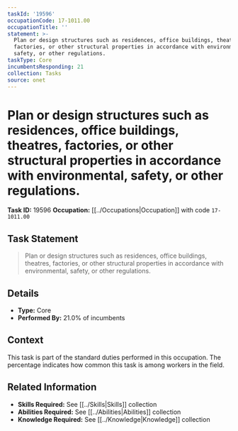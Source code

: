 ```yaml
---
taskId: '19596'
occupationCode: 17-1011.00
occupationTitle: ''
statement: >-
  Plan or design structures such as residences, office buildings, theatres,
  factories, or other structural properties in accordance with environmental,
  safety, or other regulations.
taskType: Core
incumbentsResponding: 21
collection: Tasks
source: onet
---
```

# Plan or design structures such as residences, office buildings, theatres, factories, or other structural properties in accordance with environmental, safety, or other regulations.

**Task ID:** 19596
**Occupation:** [[../Occupations|Occupation]] with code `17-1011.00`

## Task Statement

> Plan or design structures such as residences, office buildings, theatres, factories, or other structural properties in accordance with environmental, safety, or other regulations.

## Details

- **Type:** Core
- **Performed By:** 21.0% of incumbents

## Context

This task is part of the standard duties performed in this occupation. The percentage indicates how common this task is among workers in the field.

## Related Information

- **Skills Required:** See [[../Skills|Skills]] collection
- **Abilities Required:** See [[../Abilities|Abilities]] collection
- **Knowledge Required:** See [[../Knowledge|Knowledge]] collection
